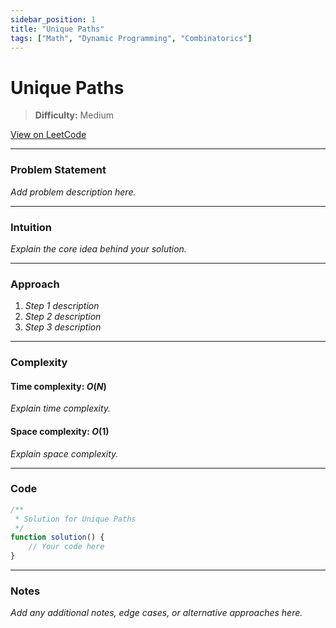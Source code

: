 ```yaml
---
sidebar_position: 1
title: "Unique Paths"
tags: ["Math", "Dynamic Programming", "Combinatorics"]
---
```


# Unique Paths

> **Difficulty:** Medium

[View on LeetCode](https://leetcode.com/problems/unique-paths/)

***

### Problem Statement

_Add problem description here._

***

### Intuition

_Explain the core idea behind your solution._

***

### Approach

1. _Step 1 description_
2. _Step 2 description_
3. _Step 3 description_

***

### Complexity

#### Time complexity: $O(N)$

_Explain time complexity._

#### Space complexity: $O(1)$

_Explain space complexity._

***

### Code

```javascript
/**
 * Solution for Unique Paths
 */
function solution() {
    // Your code here
}
```

***

### Notes

_Add any additional notes, edge cases, or alternative approaches here._
